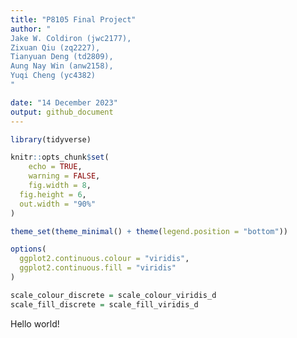 ```yaml
---
title: "P8105 Final Project"
author: "
Jake W. Coldiron (jwc2177), 
Zixuan Qiu (zq2227), 
Tianyuan Deng (td2809), 
Aung Nay Win (anw2158),  
Yuqi Cheng (yc4382) 
" 

date: "14 December 2023"
output: github_document
---
```


```r

library(tidyverse)

knitr::opts_chunk$set(
	echo = TRUE,
	warning = FALSE,
	fig.width = 8, 
  fig.height = 6,
  out.width = "90%"
)

theme_set(theme_minimal() + theme(legend.position = "bottom"))

options(
  ggplot2.continuous.colour = "viridis",
  ggplot2.continuous.fill = "viridis"
)

scale_colour_discrete = scale_colour_viridis_d
scale_fill_discrete = scale_fill_viridis_d
```

Hello world! 

